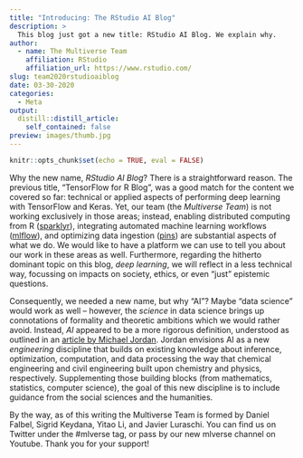 ```yaml
---
title: "Introducing: The RStudio AI Blog"
description: > 
  This blog just got a new title: RStudio AI Blog. We explain why.
author:
  - name: The Multiverse Team
    affiliation: RStudio
    affiliation_url: https://www.rstudio.com/
slug: team2020rstudioaiblog
date: 03-30-2020
categories:
  - Meta
output:
  distill::distill_article:
    self_contained: false
preview: images/thumb.jpg
---
```


```r
knitr::opts_chunk$set(echo = TRUE, eval = FALSE)
```

Why the new name, *RStudio AI Blog*? There is a straightforward reason. The
previous title, "TensorFlow for R Blog", was a good match for the content
we covered so far: technical or applied aspects of performing deep
learning with TensorFlow and Keras. Yet, our team (the *Multiverse Team*) is not
working exclusively in those areas; instead, enabling distributed computing from
R ([sparklyr](https://github.com/sparklyr/sparklyr)), integrating automated
machine learning workflows ([mlflow](https://github.com/mlflow/mlflow)), and
optimizing data ingestion ([pins](https://github.com/rstudio/pins)) are
substantial aspects of what we do. We would like to have a platform we can use
to tell you about our work in these areas as well. Furthermore, regarding the
hitherto dominant topic on this blog, *deep learning*, we will reflect 
in a less technical way, focussing on impacts on
society, ethics, or even "just" epistemic questions.

Consequently, we needed a new name, but why "AI"? Maybe "data science" would work
as well -- however, the *science* in data science brings up connotations of formality and
theoretic ambitions which we would rather avoid. Instead, *AI* appeared to be a more rigorous
definition, understood as outlined in an [article by Michael
Jordan](https://hdsr.mitpress.mit.edu/pub/wot7mkc1). Jordan envisions AI as a
new *engineering* discipline that builds on existing knowledge about inference,
optimization, computation, and data processing the way that chemical engineering
and civil engineering built upon chemistry and physics, respectively.
Supplementing those building blocks (from mathematics, statistics, computer
science), the goal of this new discipline is to include guidance from the social sciences
and the humanities.

By the way, as of this writing the Multiverse Team is formed by [Daniel
Falbel](https://twitter.com/dfalbel){style="text-decoration:none;"}, [Sigrid
Keydana](https://twitter.com/zkajdan){style="text-decoration:none;"}, [Yitao
Li](https://github.com/yl790){style="text-decoration:none;"}, and J[avier
Luraschi](https://twitter.com/javierluraschi){style="text-decoration:none;"}.
You can find us on Twitter under the
[\#mlverse](https://twitter.com/search?q=%23mlverse){style="text-decoration:none;"}
tag, or pass by our new [mlverse
channel](https://www.youtube.com/c/mlverse){style="text-decoration:none;"} on
Youtube. Thank you for your support!